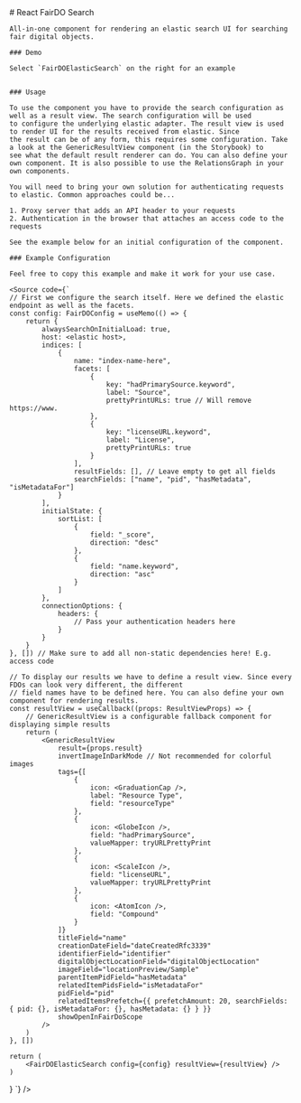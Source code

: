 

<Meta title="Getting Started" />

<div>
    # React FairDO Search

    All-in-one component for rendering an elastic search UI for searching fair digital objects.

    ### Demo

    Select `FairDOElasticSearch` on the right for an example


    ### Usage

    To use the component you have to provide the search configuration as well as a result view. The search configuration will be used
    to configure the underlying elastic adapter. The result view is used to render UI for the results received from elastic. Since
    the result can be of any form, this requires some configuration. Take a look at the GenericResultView component (in the Storybook) to
    see what the default result renderer can do. You can also define your own component. It is also possible to use the RelationsGraph in your
    own components.

    You will need to bring your own solution for authenticating requests to elastic. Common approaches could be...

    1. Proxy server that adds an API header to your requests
    2. Authentication in the browser that attaches an access code to the requests

    See the example below for an initial configuration of the component.

    ### Example Configuration

    Feel free to copy this example and make it work for your use case.

    <Source code={`
    // First we configure the search itself. Here we defined the elastic endpoint as well as the facets.
    const config: FairDOConfig = useMemo(() => {
        return {
            alwaysSearchOnInitialLoad: true,
            host: <elastic host>,
            indices: [
                {
                    name: "index-name-here",
                    facets: [
                        {
                            key: "hadPrimarySource.keyword",
                            label: "Source",
                            prettyPrintURLs: true // Will remove https://www.
                        },
                        {
                            key: "licenseURL.keyword",
                            label: "License",
                            prettyPrintURLs: true
                        }
                    ],
                    resultFields: [], // Leave empty to get all fields
                    searchFields: ["name", "pid", "hasMetadata", "isMetadataFor"]
                }
            ],
            initialState: {
                sortList: [
                    {
                        field: "_score",
                        direction: "desc"
                    },
                    {
                        field: "name.keyword",
                        direction: "asc"
                    }
                ]
            },
            connectionOptions: {
                headers: {
                    // Pass your authentication headers here
                }
            }
        }
    }, []) // Make sure to add all non-static dependencies here! E.g. access code

    // To display our results we have to define a result view. Since every FDOs can look very different, the different
    // field names have to be defined here. You can also define your own component for rendering results.
    const resultView = useCallback((props: ResultViewProps) => {
        // GenericResultView is a configurable fallback component for displaying simple results
        return (
            <GenericResultView
                result={props.result}
                invertImageInDarkMode // Not recommended for colorful images
                tags={[
                    {
                        icon: <GraduationCap />,
                        label: "Resource Type",
                        field: "resourceType"
                    },
                    {
                        icon: <GlobeIcon />,
                        field: "hadPrimarySource",
                        valueMapper: tryURLPrettyPrint
                    },
                    {
                        icon: <ScaleIcon />,
                        field: "licenseURL",
                        valueMapper: tryURLPrettyPrint
                    },
                    {
                        icon: <AtomIcon />,
                        field: "Compound"
                    }
                ]}
                titleField="name"
                creationDateField="dateCreatedRfc3339"
                identifierField="identifier"
                digitalObjectLocationField="digitalObjectLocation"
                imageField="locationPreview/Sample"
                parentItemPidField="hasMetadata"
                relatedItemPidsField="isMetadataFor"
                pidField="pid"
                relatedItemsPrefetch={{ prefetchAmount: 20, searchFields: { pid: {}, isMetadataFor: {}, hasMetadata: {} } }}
                showOpenInFairDoScope
            />
        )
    }, [])

    return (
        <FairDOElasticSearch config={config} resultView={resultView} />
    )
}
`} />

</div>
